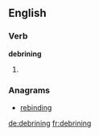 ==English==

===Verb===
'''debrining'''

# {{present participle of|[[debrine]]}}

===Anagrams===
* [[rebinding#English|rebinding]]

[[de:debrining]]
[[fr:debrining]]